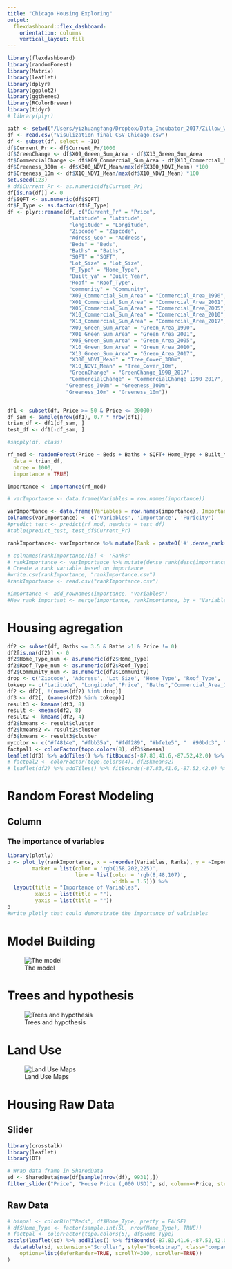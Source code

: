 ```yaml
---
title: "Chicago Housing Exploring"
output: 
  flexdashboard::flex_dashboard:
    orientation: columns
    vertical_layout: fill
---
```


```r
library(flexdashboard)
library(randomForest)
library(Matrix)
library(leaflet)
library(dplyr)
library(ggplot2)
library(ggthemes)
library(RColorBrewer)
library(tidyr)
# library(plyr)

path <- setwd("/Users/yizhuangfang/Dropbox/Data_Incubator_2017/Zillow_WebScraping")
df <- read.csv("Visulization_final_CSV_Chicago.csv")
df <- subset(df, select = -ID)
df$Current_Pr <- df$Current_Pr/1000
df$GreenChange <- df$X09_Green_Sum_Area - df$X13_Green_Sum_Area
df$CommercialChange <- df$X09_Commercial_Sum_Area - df$X13_Commercial_Sum_Area
df$Greeness_300m <- df$X300_NDVI_Mean/max(df$X300_NDVI_Mean) *100
df$Greeness_10m <- df$X10_NDVI_Mean/max(df$X10_NDVI_Mean) *100
set.seed(123)
# df$Current_Pr <- as.numeric(df$Current_Pr) 
df[is.na(df)] <- 0
df$SQFT <- as.numeric(df$SQFT)
df$F_Type <- as.factor(df$F_Type)
df <- plyr::rename(df, c("Current_Pr" = "Price", 
                    "latitude" = "Latitude",
                    "longitude" = "Longitude",
                    "Zipcode" = "Zipcode",
                    "Adress_Geo" = "Address", 
                    "Beds" = "Beds",
                    "Baths" = "Baths",
                    "SQFT" = "SQFT",
                    "Lot_Size" = "Lot_Size",
                    "F_Type" = "Home_Type",
                    "Built_ya" = "Built_Year",
                    "Roof" = "Roof_Type",
                    "community" = "Community",
                    "X09_Commercial_Sum_Area" = "Commercial_Area_1990",
                    "X01_Commercial_Sum_Area" = "Commercial_Area_2001",
                    "X05_Commercial_Sum_Area" = "Commercial_Area_2005",
                    "X10_Commercial_Sum_Area" = "Commercial_Area_2010",
                    "X13_Commercial_Sum_Area" = "Commercial_Area_2017",
                    "X09_Green_Sum_Area" = "Green_Area_1990",
                    "X01_Green_Sum_Area" = "Green_Area_2001",
                    "X05_Green_Sum_Area" = "Green_Area_2005",
                    "X10_Green_Sum_Area" = "Green_Area_2010",
                    "X13_Green_Sum_Area" = "Green_Area_2017",
                    "X300_NDVI_Mean" = "Tree_Cover_300m",
                    "X10_NDVI_Mean" = "Tree_Cover_10m",
                    "GreenChange" = "GreenChange_1990_2017",
                    "CommercialChange" = "CommercialChange_1990_2017",
                   "Greeness_300m" = "Greeness_300m",
                   "Greeness_10m" = "Greeness_10m"))


df1 <- subset(df, Price >= 50 & Price <= 20000)
df_sam <- sample(nrow(df1), 0.7 * nrow(df1))
trian_df <- df1[df_sam, ]
test_df <- df1[-df_sam, ]

#sapply(df, class)

rf_mod <- randomForest(Price ~ Beds + Baths + SQFT+ Home_Type + Built_Year + Commercial_Area_1990 + Commercial_Area_2001 + Commercial_Area_2005 + Commercial_Area_2010 + Commercial_Area_2017 + Green_Area_1990 + Green_Area_2001 + Green_Area_2005 + Green_Area_2010 + Green_Area_2017 + Tree_Cover_300m + Tree_Cover_10m + GreenChange_1990_2017 + CommercialChange_1990_2017 + Greeness_300m +Greeness_10m,
  data = trian_df,
  ntree = 1000,
  importance = TRUE)

importance <- importance(rf_mod)

# varImportance <- data.frame(Variables = row.names(importance))

varImportance <- data.frame(Variables = row.names(importance), Importance = round(importance,2))
colnames(varImportance) <- c('Variables', 'Importance', 'Puricity')
#predict_test <- predict(rf_mod, newdata = test_df)
#table(predict_test, test_df$Current_Pr)

rankImportance<- varImportance %>% mutate(Rank = paste0('#',dense_rank(desc(Importance)))) %>% mutate(Ranks = dense_rank(desc(Importance)))

# colnames(rankImportance)[5] <- 'Ranks'
# rankImportance <- varImportance %>% mutate(dense_rank(desc(importance$Importance..IncMSE)))
# Create a rank variable based on importance
#write.csv(rankImportance, "rankImportance.csv")
#rankImportance <- read.csv("rankImportance.csv")

#importance <- add_rownames(importance, "Variables")
#New_rank_important <- merge(importance, rankImportance, by = "Variables")
```


Housing agregation
=====================================

```r
df2 <- subset(df, Baths <= 3.5 & Baths >1 & Price != 0)
df2[is.na(df2)] <- 0
df2$Home_Type_num <- as.numeric(df2$Home_Type)
df2$Roof_Type_num <- as.numeric(df2$Roof_Type)
df2$Community_num <- as.numeric(df2$Community)
drop <- c('Zipcode', 'Address', 'Lot_Size', 'Home_Type', 'Roof_Type', 'Community')
tokeep <- c("Latitude", "Longitude","Price", "Baths","Commercial_Area_1990", "Greeness_300m")
df2 <- df2[, !(names(df2) %in% drop)]
df3 <- df2[, (names(df2) %in% tokeep)]
result3 <- kmeans(df3, 8)
result <- kmeans(df2, 8)
result2 <- kmeans(df2, 4)
df2$kmeans <- result$cluster
df2$kmeans2 <- result2$cluster
df3$kmeans <- result3$cluster
mycolor <- c("#f4814e", "#fbb35a", "#fdf289", "#bfe1e5", "	#90bdc3", "#94b0a2", "#677469", "#425563")
factpal1 <- colorFactor(topo.colors(8), df3$kmeans)
leaflet(df3) %>% addTiles() %>% fitBounds(-87.83,41.6,-87.52,42.0) %>% addCircleMarkers(~Longitude, ~Latitude, radius =2, color= ~factpal1(kmeans), popup = paste("Price" ,df3$Price, "K","Type:", df3$kmeans,"Greeness", df3$Greeness_300m, "Commercial Development",df3$Commercial_Area_1990, sep = " ")) %>% addLegend(position = "topright", className = "Chicago Property class",values =df3$kmeans, colors = df3$kmeans, labels =df3$kmeans ) %>% addMiniMap()
# factpal2 <- colorFactor(topo.colors(4), df2$kmeans2)
# leaflet(df2) %>% addTiles() %>% fitBounds(-87.83,41.6,-87.52,42.0) %>% addCircleMarkers(~Longitude, ~Latitude, radius =2, color= ~factpal2(kmeans2), popup = paste("Price" ,df2$Price, "Type:", df2$kmeans2, sep = " "))
```


Random Forest Modeling
=====================================  
    
Column {data-width=1000}
-------------------------------------
### The importance of variables
    
```r
library(plotly)
p <- plot_ly(rankImportance, x = ~reorder(Variables, Ranks), y = ~Importance, type = 'bar', text = text,
        marker = list(color = 'rgb(158,202,225)',
                      line = list(color = 'rgb(8,48,107)',
                                  width = 1.5))) %>%
  layout(title = "Importance of Variables",
         xaxis = list(title = ""),
         yaxis = list(title = ""))
p
#write plotly that could demonstrate the importance of valriables
```
   


Model Building 
=====================================

![The model](/Users/yizhuangfang/Dropbox/Data_Incubator_2017/Zillow_WebScraping/Model_Introduction.png)



Trees and hypothesis
=====================================
![Trees and hypothesis](/Users/yizhuangfang/Dropbox/Data_Incubator_2017/Zillow_WebScraping/Trees_Hyposithis2.png)


Land Use
=====================================
![Land Use Maps](/Users/yizhuangfang/Dropbox/Data_Incubator_2017/Zillow_WebScraping/Landuse_Series2.png)



Housing Raw Data {data-orientation=rows}
=====================================

Slider {data-height=120}
-------------------------------------

```r
library(crosstalk)
library(leaflet)
library(DT)

# Wrap data frame in SharedData
sd <- SharedData$new(df[sample(nrow(df), 9931),])
filter_slider("Price", "House Price (,000 USD)", sd, column=~Price, step=10, width=1000)

```

Raw Data {data-height=880} 
-------------------------------------   

```r
# binpal <- colorBin("Reds", df$Home_Type, pretty = FALSE)
# df$Home_Type <- factor(sample.int(5L, nrow(Home_Type), TRUE))
# factpal <- colorFactor(topo.colors(5), df$Home_Type)
bscols(leaflet(sd) %>% addTiles() %>% fitBounds(-87.83,41.6,-87.52,42.0) %>% addCircleMarkers(~Longitude, ~Latitude, radius =2, color= "Purple", fillOpacity = 0.3, popup = paste("Community:" ,df$Community, "Family Type:", df$Home_Type, sep = " ")),
  datatable(sd, extensions="Scroller", style="bootstrap", class="compact", width="120%",
    options=list(deferRender=TRUE, scrollY=300, scroller=TRUE))
)
```   
